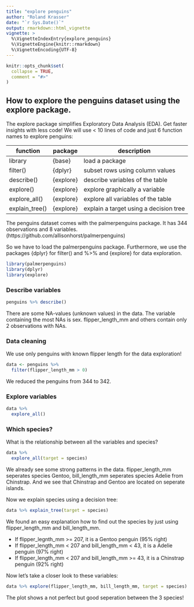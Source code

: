 ---
title: "explore penguins"
author: "Roland Krasser"
date: "`r Sys.Date()`"
output: rmarkdown::html_vignette
vignette: >
  %\VignetteIndexEntry{explore_penguins}
  %\VignetteEngine{knitr::rmarkdown}
  %\VignetteEncoding{UTF-8}
---

```{r setup, include = FALSE}
knitr::opts_chunk$set(
  collapse = TRUE,
  comment = "#>"
)
```

## How to explore the penguins dataset using the explore package.

The explore package simplifies Exploratory Data Analysis (EDA). Get faster insights with less code! We will use < 10 lines of code and just 6 function names to explore penguins:

| function       | package   | description                             |
|----------------|-----------|-----------------------------------------|
| library        | {base}    | load a package                          |
| filter()       | {dplyr}   | subset rows using column values         |
| describe()     | {explore} | describe variables of the table         |
| explore()      | {explore} | explore graphically a variable          |
| explore_all()  | {explore} | explore all variables of the table      |
| explain_tree() | {explore} | explain a target using a decision tree  |

The penguins dataset comes with the palmerpenguins package. It has 344 observations and 8 variables. (https://github.com/allisonhorst/palmerpenguins)

So we have to load the palmerpenguins package. Furthermore, we use the packages {dplyr} for filter() and %>% and {explore} for data exploration.

```{r message=FALSE, warning=FALSE}
library(palmerpenguins)
library(dplyr)
library(explore)
```

### Describe variables

```{r message=FALSE, warning=FALSE}
penguins %>% describe()
```
There are some NA-values (unknown values) in the data. The variable containing the most NAs is sex. flipper_length_mm and others contain only 2 observations with NAs.

### Data cleaning

We use only penguins with known flipper length for the data exploration!

```{r}
data <- penguins %>% 
  filter(flipper_length_mm > 0)
```

We reduced the penguins from 344 to 342.

### Explore variables

```{r message=FALSE, warning=FALSE, fig.width=6, fig.height=total_fig_height(data, size = 2.5)}
data %>% 
  explore_all()
```

### Which species?

What is the relationship between all the variables and species?

```{r message=FALSE, warning=FALSE, fig.width=6, fig.height=total_fig_height(data, var_name_target = "species", size = 2.2)}
data %>% 
  explore_all(target = species)
```

We already see some strong patterns in the data. flipper_length_mm seperates species Gentoo, bill_length_mm seperates species Adelie from Chinstrap. And we see that Chinstrap and Gentoo are located on seperate islands.

Now we explain species using a decision tree:

```{r message=FALSE, warning=FALSE, fig.width=6, fig.height=4}
data %>% explain_tree(target = species)
```

We found an easy explanation how to find out the species by just using flipper_length_mm and bill_length_mm.

* If flipper_legnth_mm >= 207, it is a Gentoo penguin (95% right)
* If flipper_length_mm < 207 and bill_length_mm < 43, it is a Adelie penguin (97% right)
* If flipper_length_mm < 207 and bill_length_mm >= 43, it is a Chinstrap penguin (92% right)

Now let's take a closer look to these variables:

```{r message=FALSE, warning=FALSE, fig.width=6, fig.height=3}
data %>% explore(flipper_length_mm, bill_length_mm, target = species)
```

The plot shows a not perfect but good seperation between the 3 species!
